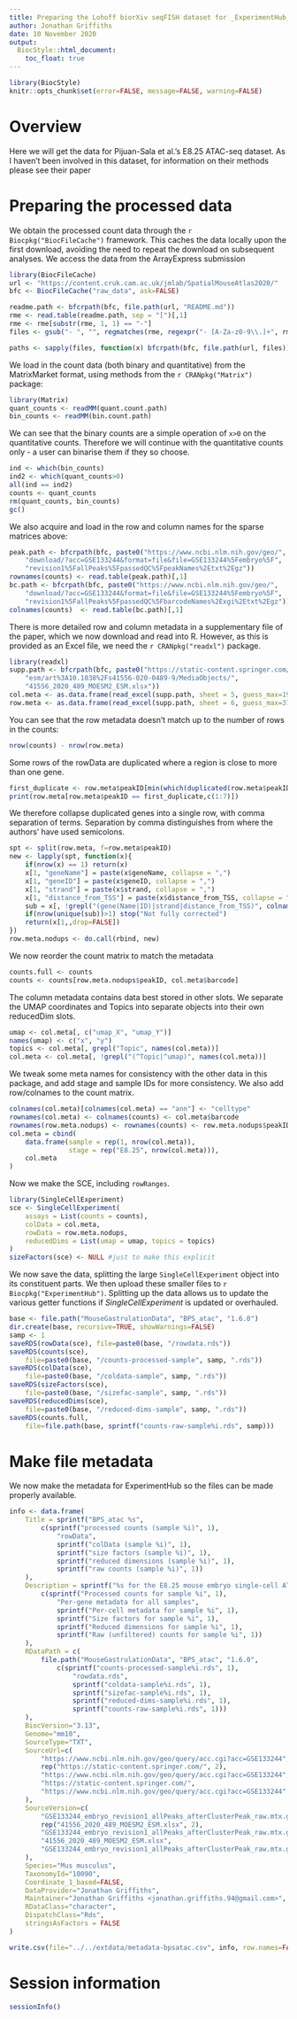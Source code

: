 ```yaml
---
title: Preparing the Lohoff biorXiv seqFISH dataset for _ExperimentHub_
author: Jonathan Griffiths
date: 10 November 2020
output:
  BiocStyle::html_document:
    toc_float: true
---
```


```r
library(BiocStyle)
knitr::opts_chunk$set(error=FALSE, message=FALSE, warning=FALSE)
```

# Overview

Here we will get the data for Pijuan-Sala et al.'s E8.25 ATAC-seq dataset.
As I haven't been involved in this dataset, for information on their methods please see their paper

# Preparing the processed data

We obtain the processed count data through the `r Biocpkg("BiocFileCache")` framework.
This caches the data locally upon the first download, avoiding the need to repeat the download on subsequent analyses.
We access the data from the ArrayExpress submission

```r
library(BiocFileCache)
url <- "https://content.cruk.cam.ac.uk/jmlab/SpatialMouseAtlas2020/"
bfc <- BiocFileCache("raw_data", ask=FALSE)

readme.path <- bfcrpath(bfc, file.path(url, "README.md"))
rme <- read.table(readme.path, sep = "[")[,1]
rme <- rme[substr(rme, 1, 1) == "-"]
files <- gsub("- ", "", regmatches(rme, regexpr("- [A-Za-z0-9\\.]+", rme)))

paths <- sapply(files, function(x) bfcrpath(bfc, file.path(url, files)))
```

We load in the count data (both binary and quantitative) from the MatrixMarket format, using methods from the `r CRANpkg("Matrix")` package:

```r
library(Matrix)
quant_counts <- readMM(quant.count.path)
bin_counts <- readMM(bin.count.path)
```

We can see that the binary counts are a simple operation of `x>0` on the quantitative counts.
Therefore we will continue with the quantitative counts only - a user can binarise them if they so choose.

```r
ind <- which(bin_counts)
ind2 <- which(quant_counts>0)
all(ind == ind2)
counts <- quant_counts
rm(quant_counts, bin_counts)
gc()
```

We also acquire and load in the row and column names for the sparse matrices above:

```r
peak.path <- bfcrpath(bfc, paste0("https://www.ncbi.nlm.nih.gov/geo/",
    "download/?acc=GSE133244&format=file&file=GSE133244%5Fembryo%5F",
    "revision1%5FallPeaks%5FpassedQC%5FpeakNames%2Etxt%2Egz"))
rownames(counts) <- read.table(peak.path)[,1]
bc.path <- bfcrpath(bfc, paste0("https://www.ncbi.nlm.nih.gov/geo/",
    "download/?acc=GSE133244&format=file&file=GSE133244%5Fembryo%5F",
    "revision1%5FallPeaks%5FpassedQC%5FbarcodeNames%2Exgi%2Etxt%2Egz"))
colnames(counts)  <- read.table(bc.path)[,1]
```
There is more detailed row and column metadata in a supplementary file of the paper, which we now download and read into R.
However, as this is provided as an Excel file, we need the `r CRANpkg("readxl")` package.

```r
library(readxl)
supp.path <- bfcrpath(bfc, paste0("https://static-content.springer.com/",
    "esm/art%3A10.1038%2Fs41556-020-0489-9/MediaObjects/",
    "41556_2020_489_MOESM2_ESM.xlsx"))
col.meta <- as.data.frame(read_excel(supp.path, sheet = 5, guess_max=19454))
row.meta <- as.data.frame(read_excel(supp.path, sheet = 6, guess_max=373141))
```

You can see that the row metadata doesn't match up to the number of rows in the counts:

```r
nrow(counts) - nrow(row.meta)
```

Some rows of the rowData are duplicated where a region is close to more than one gene.

```r
first_duplicate <- row.meta$peakID[min(which(duplicated(row.meta$peakID)))]
print(row.meta[row.meta$peakID == first_duplicate,c(1:7)])
```

We therefore collapse duplicated genes into a single row, with comma separation of terms.
Separation by comma distinguishes from where the authors' have used semicolons.

```r
spt <- split(row.meta, f=row.meta$peakID)
new <- lapply(spt, function(x){
    if(nrow(x) == 1) return(x)
    x[1, "geneName"] = paste(x$geneName, collapse = ",")
    x[1, "geneID"] = paste(x$geneID, collapse = ",")
    x[1, "strand"] = paste(x$strand, collapse = ",")
    x[1, "distance_from_TSS"] = paste(x$distance_from_TSS, collapse = ",")
    sub = x[, !grepl("(gene(Name|ID)|strand|distance_from_TSS)", colnames(x))]
    if(nrow(unique(sub))>1) stop("Not fully corrected")
    return(x[1,,drop=FALSE])
})
row.meta.nodups <- do.call(rbind, new)
```

We now reorder the count matrix to match the metadata

```r
counts.full <- counts
counts <- counts[row.meta.nodups$peakID, col.meta$barcode]
```

The column metadata contains data best stored in other slots.
We separate the UMAP coordinates and Topics into separate objects into their own reducedDim slots.

```r
umap <- col.meta[, c("umap_X", "umap_Y")]
names(umap) <- c("x", "y")
topics <- col.meta[, grepl("Topic", names(col.meta))]
col.meta <- col.meta[, !grepl("(^Topic|^umap)", names(col.meta))]
```

We tweak some meta names for consistency with the other data in this package, and add stage and sample IDs for more consistency.
We also add row/colnames to the count matrix.

```r
colnames(col.meta)[colnames(col.meta) == "ann"] <- "celltype"
rownames(col.meta) <- colnames(counts) <- col.meta$barcode
rownames(row.meta.nodups) <- rownames(counts) <- row.meta.nodups$peakID
col.meta = cbind(
    data.frame(sample = rep(1, nrow(col.meta)),
               stage = rep("E8.25", nrow(col.meta))),
    col.meta
)
```

Now we make the SCE, including `rowRanges`.

```r
library(SingleCellExperiment)
sce <- SingleCellExperiment(
    assays = List(counts = counts),
    colData = col.meta,
    rowData = row.meta.nodups,
    reducedDims = List(umap = umap, topics = topics)
)
sizeFactors(sce) <- NULL #just to make this explicit
```

We now save the data, splitting the large `SingleCellExperiment` object into its constituent parts.
We then upload these smaller files to `r Biocpkg("ExperimentHub")`.
Splitting up the data allows us to update the various getter functions if _SingleCellExperiment_ is updated or overhauled.

```r
base <- file.path("MouseGastrulationData", "BPS_atac", "1.6.0")
dir.create(base, recursive=TRUE, showWarnings=FALSE)
samp <- 1
saveRDS(rowData(sce), file=paste0(base, "/rowdata.rds"))
saveRDS(counts(sce), 
    file=paste0(base, "/counts-processed-sample", samp, ".rds"))
saveRDS(colData(sce), 
    file=paste0(base, "/coldata-sample", samp, ".rds"))
saveRDS(sizeFactors(sce), 
    file=paste0(base, "/sizefac-sample", samp, ".rds"))
saveRDS(reducedDims(sce), 
    file=paste0(base, "/reduced-dims-sample", samp, ".rds"))
saveRDS(counts.full,
    file=file.path(base, sprintf("counts-raw-sample%i.rds", samp)))
```

# Make file metadata

We now make the metadata for ExperimentHub so the files can be made properly available.

```r
info <- data.frame(
    Title = sprintf("BPS_atac %s",
        c(sprintf("processed counts (sample %i)", 1),
            "rowData",
            sprintf("colData (sample %i)", 1),
            sprintf("size factors (sample %i)", 1),
            sprintf("reduced dimensions (sample %i)", 1),
            sprintf("raw counts (sample %i)", 1))
    ),
    Description = sprintf("%s for the E8.25 mouse embryo single-cell ATAC-seq dataset", 
        c(sprintf("Processed counts for sample %i", 1),
            "Per-gene metadata for all samples",
            sprintf("Per-cell metadata for sample %i", 1),
            sprintf("Size factors for sample %i", 1),
            sprintf("Reduced dimensions for sample %i", 1),
            sprintf("Raw (unfiltered) counts for sample %i", 1))
    ),
    RDataPath = c(
        file.path("MouseGastrulationData", "BPS_atac", "1.6.0", 
            c(sprintf("counts-processed-sample%i.rds", 1),
                "rowdata.rds",
                sprintf("coldata-sample%i.rds", 1),
                sprintf("sizefac-sample%i.rds", 1),
                sprintf("reduced-dims-sample%i.rds", 1),
                sprintf("counts-raw-sample%i.rds", 1)))
    ),
    BiocVersion="3.13",
    Genome="mm10",
    SourceType="TXT",
    SourceUrl=c(
        "https://www.ncbi.nlm.nih.gov/geo/query/acc.cgi?acc=GSE133244",
        rep("https://static-content.springer.com/", 2),
        "https://www.ncbi.nlm.nih.gov/geo/query/acc.cgi?acc=GSE133244",
        "https://static-content.springer.com/",
        "https://www.ncbi.nlm.nih.gov/geo/query/acc.cgi?acc=GSE133244"
    ),
    SourceVersion=c(
        "GSE133244_embryo_revision1_allPeaks_afterClusterPeak_raw.mtx.gz",
        rep("41556_2020_489_MOESM2_ESM.xlsx", 2),
        "GSE133244_embryo_revision1_allPeaks_afterClusterPeak_raw.mtx.gz",
        "41556_2020_489_MOESM2_ESM.xlsx",
        "GSE133244_embryo_revision1_allPeaks_afterClusterPeak_raw.mtx.gz"
    ),
    Species="Mus musculus",
    TaxonomyId="10090",
    Coordinate_1_based=FALSE,
    DataProvider="Jonathan Griffiths",
    Maintainer="Jonathan Griffiths <jonathan.griffiths.94@gmail.com>",
    RDataClass="character",
    DispatchClass="Rds",
    stringsAsFactors = FALSE
)

write.csv(file="../../extdata/metadata-bpsatac.csv", info, row.names=FALSE)

```

# Session information

```r
sessionInfo()
```
